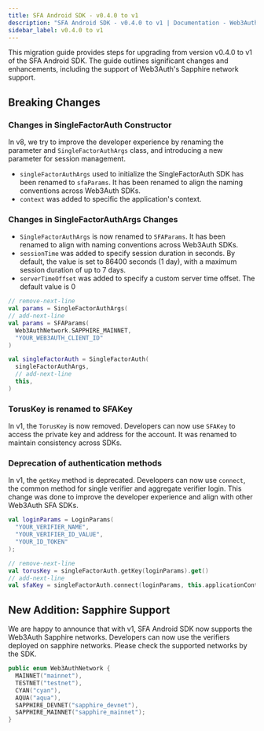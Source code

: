```yaml
---
title: SFA Android SDK - v0.4.0 to v1
description: "SFA Android SDK - v0.4.0 to v1 | Documentation - Web3Auth"
sidebar_label: v0.4.0 to v1
---
```


This migration guide provides steps for upgrading from version v0.4.0 to v1 of the SFA Android SDK.
The guide outlines significant changes and enhancements, including the support of Web3Auth's
Sapphire network support.

## Breaking Changes

### Changes in SingleFactorAuth Constructor

In v8, we try to improve the developer experience by renaming the parameter and
`SingleFactorAuthArgs` class, and introducing a new parameter for session management.

- `singleFactorAuthArgs` used to initialize the SingleFactorAuth SDK has been renamed to
  `sfaParams`. It has been renamed to align the naming conventions across Web3Auth SDKs.
- `context` was added to specific the application's context.

### Changes in SingleFactorAuthArgs Changes

- `SingleFactorAuthArgs` is now renamed to `SFAParams`. It has been renamed to align with naming
  conventions across Web3Auth SDKs.
- `sessionTime` was added to specify session duration in seconds. By default, the value is set to
  86400 seconds (1 day), with a maximum session duration of up to 7 days.
- `serverTimeOffset` was added to specify a custom server time offset. The default value is 0

```kotlin
// remove-next-line
val params = SingleFactorAuthArgs(
// add-next-line
val params = SFAParams(
  Web3AuthNetwork.SAPPHIRE_MAINNET,
  "YOUR_WEB3AUTH_CLIENT_ID"
)

val singleFactorAuth = SingleFactorAuth(
  singleFactorAuthArgs,
  // add-next-line
  this,
)


```

### TorusKey is renamed to SFAKey

In v1, the `TorusKey` is now removed. Developers can now use `SFAKey` to access the private key and
address for the account. It was renamed to maintain consistency across SDKs.

### Deprecation of authentication methods

In v1, the `getKey` method is deprecated. Developers can now use `connect`, the common method for
single verifier and aggregate verifier login. This change was done to improve the developer
experience and align with other Web3Auth SFA SDKs.

```kotlin
val loginParams = LoginParams(
  "YOUR_VERIFIER_NAME",
  "YOUR_VERIFIER_ID_VALUE",
  "YOUR_ID_TOKEN"
);

// remove-next-line
val torusKey = singleFactorAuth.getKey(loginParams).get()
// add-next-line
val sfaKey = singleFactorAuth.connect(loginParams, this.applicationContext)
```

## New Addition: Sapphire Support

We are happy to announce that with v1, SFA Android SDK now supports the Web3Auth Sapphire networks.
Developers can now use the verifiers deployed on sapphire networks. Please check the supported
networks by the SDK.

```kotlin
public enum Web3AuthNetwork {
  MAINNET("mainnet"),
  TESTNET("testnet"),
  CYAN("cyan"),
  AQUA("aqua"),
  SAPPHIRE_DEVNET("sapphire_devnet"),
  SAPPHIRE_MAINNET("sapphire_mainnet");
}
```
